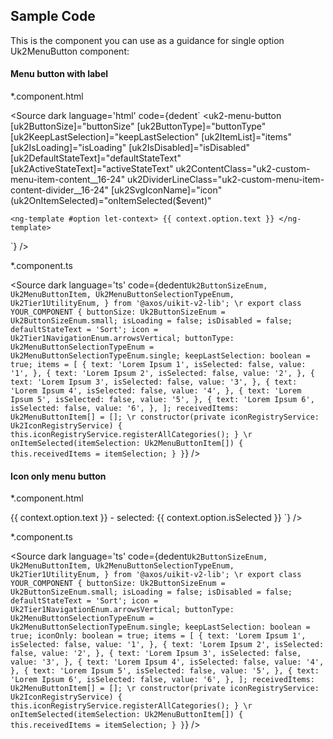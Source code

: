 

<IntroductionLayout></IntroductionLayout>


## Sample Code
This is the component you can use as a guidance for single option Uk2MenuButton component:

#### Menu button with label

<p>*.component.html</p>

<Source
  dark
  language='html'
  code={dedent`
   <uk2-menu-button
    [uk2ButtonSize]="buttonSize"
    [uk2ButtonType]="buttonType"
    [uk2KeepLastSelection]="keepLastSelection"
    [uk2ItemList]="items"
    [uk2IsLoading]="isLoading"
    [uk2IsDisabled]="isDisabled"
    [uk2DefaultStateText]="defaultStateText"
    [uk2ActiveStateText]="activeStateText"
    uk2ContentClass="uk2-custom-menu-item-content__16-24"
    uk2DividerLineClass="uk2-custom-menu-item-content-divider__16-24"
    [uk2SvgIconName]="icon"
    (uk2OnItemSelected)="onItemSelected($event)"
  >
    <ng-template #option let-context> {{ context.option.text }} </ng-template>
  </uk2-menu-button>
  `}
/>

<p>*.component.ts</p>

<Source
  dark
  language='ts'
  code={dedent`
      Uk2ButtonSizeEnum,
      Uk2MenuButtonItem,
      Uk2MenuButtonSelectionTypeEnum,
      Uk2Tier1UtilityEnum,
    } from '@axos/uikit-v2-lib';
    \r
    export class YOUR_COMPONENT {
      buttonSize: Uk2ButtonSizeEnum = Uk2ButtonSizeEnum.small;
      isLoading = false;
      isDisabled = false;
      defaultStateText = 'Sort';
      icon = Uk2Tier1NavigationEnum.arrowsVertical;
      buttonType: Uk2MenuButtonSelectionTypeEnum = Uk2MenuButtonSelectionTypeEnum.single;
      keepLastSelection: boolean = true;
      items = [
        {
          text: 'Lorem Ipsum 1',
          isSelected: false,
          value: '1',
        },
        {
          text: 'Lorem Ipsum 2',
          isSelected: false,
          value: '2',
        },
        {
          text: 'Lorem Ipsum 3',
          isSelected: false,
          value: '3',
        },
        {
          text: 'Lorem Ipsum 4',
          isSelected: false,
          value: '4',
        },
        {
          text: 'Lorem Ipsum 5',
          isSelected: false,
          value: '5',
        },
        {
          text: 'Lorem Ipsum 6',
          isSelected: false,
          value: '6',
        },
      ];
      receivedItems: Uk2MenuButtonItem[] = [];
      \r
      constructor(private iconRegistryService: Uk2IconRegistryService) {
        this.iconRegistryService.registerAllCategories();
      }
      \r
      onItemSelected(itemSelection: Uk2MenuButtonItem[]) {
        this.receivedItems = itemSelection;
      }
    }
  `}
/>


#### Icon only menu button

<p>*.component.html</p>
<Source
  dark
  language='html'
  code={dedent`
    <uk2-menu-button
      [uk2ButtonSize]="buttonSize"
      [uk2ButtonType]="buttonType"
      [uk2KeepLastSelection]="keepLastSelection"
      [uk2ItemList]="items"
      [uk2IsLoading]="isLoading"
      [uk2IsDisabled]="isDisabled"
      [uk2DefaultStateText]="defaultStateText"
      [uk2ActiveStateText]="activeStateText"
      uk2ContentClass="uk2-custom-menu-item-content__16-24"
      uk2DividerLineClass="uk2-custom-menu-item-content-divider__16-24"
      [uk2SvgIconName]="icon"
      [uk2IconOnly]="iconOnly"
      (uk2OnItemSelected)="onItemSelected($event)"
    >
      <ng-template #option let-context> {{ context.option.text }} - selected: {{ context.option.isSelected }} </ng-template>
    </uk2-menu-button>
  `}
/>

<p>*.component.ts</p>

<Source
  dark
  language='ts'
  code={dedent`
      Uk2ButtonSizeEnum,
      Uk2MenuButtonItem,
      Uk2MenuButtonSelectionTypeEnum,
      Uk2Tier1UtilityEnum,
    } from '@axos/uikit-v2-lib';
    \r
    export class YOUR_COMPONENT {
      buttonSize: Uk2ButtonSizeEnum = Uk2ButtonSizeEnum.small;
      isLoading = false;
      isDisabled = false;
      defaultStateText = 'Sort';
      icon = Uk2Tier1NavigationEnum.arrowsVertical;
      buttonType: Uk2MenuButtonSelectionTypeEnum = Uk2MenuButtonSelectionTypeEnum.single;
      keepLastSelection: boolean = true;
      iconOnly: boolean = true;
      items = [
        {
          text: 'Lorem Ipsum 1',
          isSelected: false,
          value: '1',
        },
        {
          text: 'Lorem Ipsum 2',
          isSelected: false,
          value: '2',
        },
        {
          text: 'Lorem Ipsum 3',
          isSelected: false,
          value: '3',
        },
        {
          text: 'Lorem Ipsum 4',
          isSelected: false,
          value: '4',
        },
        {
          text: 'Lorem Ipsum 5',
          isSelected: false,
          value: '5',
        },
        {
          text: 'Lorem Ipsum 6',
          isSelected: false,
          value: '6',
        },
      ];
      receivedItems: Uk2MenuButtonItem[] = [];
      \r
      constructor(private iconRegistryService: Uk2IconRegistryService) {
        this.iconRegistryService.registerAllCategories();
      }
      \r
      onItemSelected(itemSelection: Uk2MenuButtonItem[]) {
        this.receivedItems = itemSelection;
      }
    }
  `}
/>

<IconOnlyMenuButton></IconOnlyMenuButton>


<CustomCSSPropertiesLayout> </CustomCSSPropertiesLayout>
